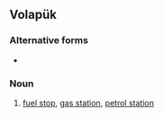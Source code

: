 ==Volapük==

===Alternative forms===
* {{l|vo|baynsinoyp}}

===Noun===
{{infl|vo|noun}}

# [[fuel stop]], [[gas station]], [[petrol station]]